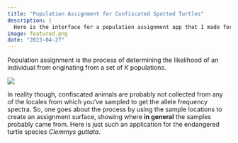 ```yaml
---
title: "Population Assignment for Confiscated Spotted Turtles"
description: |
  Here is the interface for a population assignment app that I made for some confiscated spotted turtles as part of a larger conservation project.   
image: featured.png
date: "2023-04-27"
---
```


Population assignment is the process of determining the likelihood of an individual from originating from a set of $K$ populations.  

![](featured.png)

In reality though, confiscated animals are probably not collected from any of the locales from which you've sampled to get the allele frequency spectra.  So, one goes about the process by using the sample locations to create an assignment surface, showing where **in general** the samples probably came from.  Here is just such an application for the endangered turtle species *Clemmys guttata*.